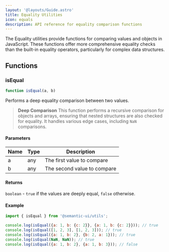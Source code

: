 ```yaml
---
layout: '@layouts/Guide.astro'
title: Equality Utilities
icon: equals
description: API reference for equality comparison functions
---
```


The Equality utilities provide functions for comparing values and objects in JavaScript. These functions offer more comprehensive equality checks than the built-in equality operators, particularly for complex data structures.

## Functions

### isEqual

```javascript
function isEqual(a, b)
```

Performs a deep equality comparison between two values.

> **Deep Comparison** This function performs a recursive comparison for objects and arrays, ensuring that nested structures are also checked for equality. It handles various edge cases, including `NaN` comparisons.

#### Parameters

| Name | Type | Description |
|------|------|-------------|
| a    | any  | The first value to compare |
| b    | any  | The second value to compare |

#### Returns

`boolean` - `true` if the values are deeply equal, `false` otherwise.

#### Example

```javascript
import { isEqual } from '@semantic-ui/utils';

console.log(isEqual({a: 1, b: {c: 2}}, {a: 1, b: {c: 2}})); // true
console.log(isEqual([1, 2, 3], [1, 2, 3])); // true
console.log(isEqual({a: 1, b: 2}, {b: 2, a: 1})); // true
console.log(isEqual(NaN, NaN)); // true
console.log(isEqual({a: 1, b: 2}, {a: 1, b: 3})); // false
```
